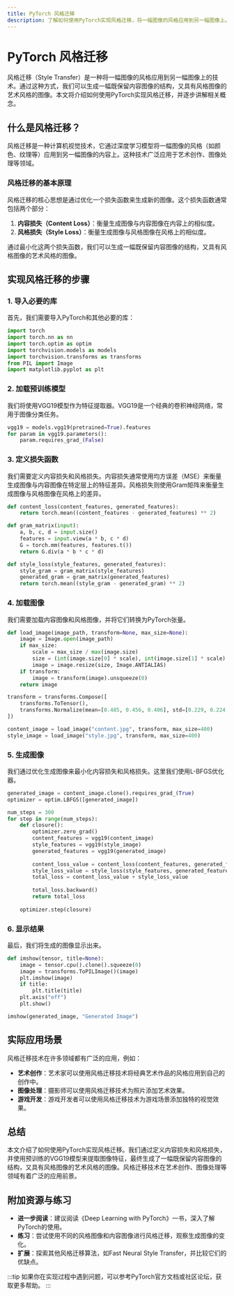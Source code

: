 ```yaml
---
title: PyTorch 风格迁移
description: 了解如何使用PyTorch实现风格迁移，将一幅图像的风格应用到另一幅图像上。本文适合初学者，包含代码示例和实际应用场景。
---
```


# PyTorch 风格迁移

风格迁移（Style Transfer）是一种将一幅图像的风格应用到另一幅图像上的技术。通过这种方式，我们可以生成一幅既保留内容图像的结构，又具有风格图像的艺术风格的图像。本文将介绍如何使用PyTorch实现风格迁移，并逐步讲解相关概念。

## 什么是风格迁移？

风格迁移是一种计算机视觉技术，它通过深度学习模型将一幅图像的风格（如颜色、纹理等）应用到另一幅图像的内容上。这种技术广泛应用于艺术创作、图像处理等领域。

### 风格迁移的基本原理

风格迁移的核心思想是通过优化一个损失函数来生成新的图像。这个损失函数通常包括两个部分：

1. **内容损失（Content Loss）**：衡量生成图像与内容图像在内容上的相似度。
2. **风格损失（Style Loss）**：衡量生成图像与风格图像在风格上的相似度。

通过最小化这两个损失函数，我们可以生成一幅既保留内容图像的结构，又具有风格图像的艺术风格的图像。

## 实现风格迁移的步骤

### 1. 导入必要的库

首先，我们需要导入PyTorch和其他必要的库：

```python
import torch
import torch.nn as nn
import torch.optim as optim
import torchvision.models as models
import torchvision.transforms as transforms
from PIL import Image
import matplotlib.pyplot as plt
```

### 2. 加载预训练模型

我们将使用VGG19模型作为特征提取器。VGG19是一个经典的卷积神经网络，常用于图像分类任务。

```python
vgg19 = models.vgg19(pretrained=True).features
for param in vgg19.parameters():
    param.requires_grad_(False)
```

### 3. 定义损失函数

我们需要定义内容损失和风格损失。内容损失通常使用均方误差（MSE）来衡量生成图像与内容图像在特定层上的特征差异。风格损失则使用Gram矩阵来衡量生成图像与风格图像在风格上的差异。

```python
def content_loss(content_features, generated_features):
    return torch.mean((content_features - generated_features) ** 2)

def gram_matrix(input):
    a, b, c, d = input.size()
    features = input.view(a * b, c * d)
    G = torch.mm(features, features.t())
    return G.div(a * b * c * d)

def style_loss(style_features, generated_features):
    style_gram = gram_matrix(style_features)
    generated_gram = gram_matrix(generated_features)
    return torch.mean((style_gram - generated_gram) ** 2)
```

### 4. 加载图像

我们需要加载内容图像和风格图像，并将它们转换为PyTorch张量。

```python
def load_image(image_path, transform=None, max_size=None):
    image = Image.open(image_path)
    if max_size:
        scale = max_size / max(image.size)
        size = (int(image.size[0] * scale), int(image.size[1] * scale)
        image = image.resize(size, Image.ANTIALIAS)
    if transform:
        image = transform(image).unsqueeze(0)
    return image

transform = transforms.Compose([
    transforms.ToTensor(),
    transforms.Normalize(mean=[0.485, 0.456, 0.406], std=[0.229, 0.224, 0.225])
])

content_image = load_image("content.jpg", transform, max_size=400)
style_image = load_image("style.jpg", transform, max_size=400)
```

### 5. 生成图像

我们通过优化生成图像来最小化内容损失和风格损失。这里我们使用L-BFGS优化器。

```python
generated_image = content_image.clone().requires_grad_(True)
optimizer = optim.LBFGS([generated_image])

num_steps = 300
for step in range(num_steps):
    def closure():
        optimizer.zero_grad()
        content_features = vgg19(content_image)
        style_features = vgg19(style_image)
        generated_features = vgg19(generated_image)
        
        content_loss_value = content_loss(content_features, generated_features)
        style_loss_value = style_loss(style_features, generated_features)
        total_loss = content_loss_value + style_loss_value
        
        total_loss.backward()
        return total_loss
    
    optimizer.step(closure)
```

### 6. 显示结果

最后，我们将生成的图像显示出来。

```python
def imshow(tensor, title=None):
    image = tensor.cpu().clone().squeeze(0)
    image = transforms.ToPILImage()(image)
    plt.imshow(image)
    if title:
        plt.title(title)
    plt.axis("off")
    plt.show()

imshow(generated_image, "Generated Image")
```

## 实际应用场景

风格迁移技术在许多领域都有广泛的应用，例如：

- **艺术创作**：艺术家可以使用风格迁移技术将经典艺术作品的风格应用到自己的创作中。
- **图像处理**：摄影师可以使用风格迁移技术为照片添加艺术效果。
- **游戏开发**：游戏开发者可以使用风格迁移技术为游戏场景添加独特的视觉效果。

## 总结

本文介绍了如何使用PyTorch实现风格迁移。我们通过定义内容损失和风格损失，并使用预训练的VGG19模型来提取图像特征，最终生成了一幅既保留内容图像的结构，又具有风格图像的艺术风格的图像。风格迁移技术在艺术创作、图像处理等领域有着广泛的应用前景。

## 附加资源与练习

- **进一步阅读**：建议阅读《Deep Learning with PyTorch》一书，深入了解PyTorch的使用。
- **练习**：尝试使用不同的风格图像和内容图像进行风格迁移，观察生成图像的变化。
- **扩展**：探索其他风格迁移算法，如Fast Neural Style Transfer，并比较它们的优缺点。

:::tip
如果你在实现过程中遇到问题，可以参考PyTorch官方文档或社区论坛，获取更多帮助。
:::